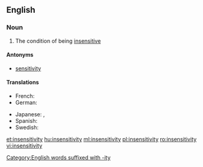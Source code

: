 ==English==

===Noun===
{{en-noun|-|insensitivities}}

# The condition of being [[insensitive]]

====Antonyms====
*[[sensitivity]]

====Translations====
{{trans-top|condition of being insensitive}}
* French: {{t+|fr|insensibilité}}
* German: {{t+|de|Gefühllosigkeit}}
{{trans-mid}}
* Japanese: {{t+|ja|無神経|tr=mushinkei}}, {{t+|ja|鈍感|tr=donkan}}
* Spanish: {{t+|es|insensibilidad}}
* Swedish: {{t|sv|okänslighet}}
{{trans-bottom}}

[[Category:English words suffixed with -ity]]

[[et:insensitivity]]
[[hu:insensitivity]]
[[ml:insensitivity]]
[[pl:insensitivity]]
[[ro:insensitivity]]
[[vi:insensitivity]]
